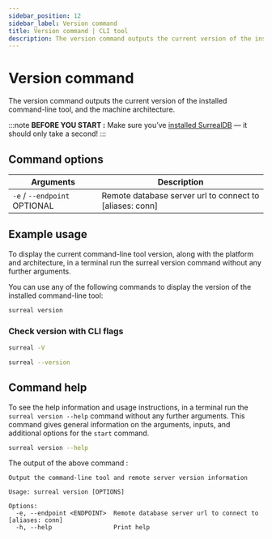 ```yaml
---
sidebar_position: 12
sidebar_label: Version command
title: Version command | CLI tool
description: The version command outputs the current version of the installed command-line tool, and the machine architecture.
---
```


# Version command

The version command outputs the current version of the installed command-line tool, and the machine architecture.

:::note
__BEFORE YOU START :__ Make sure you’ve [installed SurrealDB](/docs/surrealdb/installation) — it should only take a second!
:::

## Command options

<table>
    <thead>
        <tr>
            <th colspan="2">Arguments</th>
            <th>Description</th>
        </tr>
    </thead>  
    <tbody>
        <tr>
            <td colspan="2">
                <code>-e</code> / <code>--endpoint</code>
                <l className='grey'>OPTIONAL</l>
            </td>
            <td>
            Remote database server url to connect to [aliases: conn]
            </td>
        </tr>
    </tbody>
</table>

## Example usage

To display the current command-line tool version, along with the platform and architecture, in a terminal run the surreal version command without any further arguments.

You can use any of the following commands to display the version of the installed command-line tool:

```bash
surreal version
```
### Check version with CLI flags

<Since v="v1.2.0" />

```bash
surreal -V
```

```bash
surreal --version
```

## Command help

To see the help information and usage instructions, in a terminal run the `surreal version --help` command without any further arguments. This command gives general information on the arguments, inputs, and additional options for the `start` command.

```bash
surreal version --help
```
The output of the above command :

```
Output the command-line tool and remote server version information

Usage: surreal version [OPTIONS]

Options:
  -e, --endpoint <ENDPOINT>  Remote database server url to connect to [aliases: conn]
  -h, --help                 Print help
```